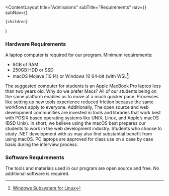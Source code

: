 
  <ContentLayout
    title="Admissions"
    subTitle="Requirements"
    nav={<AcademyNavigation />}
    subNav={<TuitionNavigation />}
  >
    {children}
  </ContentLayout>
)

### Hardware Requirements

A laptop computer is required for our program. Minimum requirements:

- 8GB of RAM
- 250GB HDD or SSD
- macOS Mojave (10.14) or Windows 10 64-bit (with WSL[^1])

The suggested computer for students is an Apple MacBook Pro laptop less than two years old. Why do we prefer Macs? All of our students being on the same platform enables us to move at a much quicker pace. Processes like setting up new tools experience reduced friction because the same workflows apply to everyone. Additionally, The open source and web development communities are invested in tools and libraries that work best with POSIX based operating systems like UNIX, Linux, and Apple’s macOS (BSD Unix). In short, we believe using the macOS best prepares our students to work in the web development industry. Students who choose to study .NET development with us may also find substantial benefit from using macOS. PC laptops are approved for class use on a case by case basis during the interview process.

[^1]: [Windows Subsystem for Linux](https://docs.microsoft.com/en-us/windows/wsl/about)

### Software Requirements

The tools and materials used in our program are open source and free. No additional software is required.
